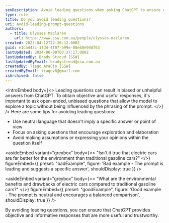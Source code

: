 ```yaml
---
seoDescription: Avoid leading questions when asking ChatGPT to ensure objective and informative responses that are more trustworthy.
type: rule
title: Do you avoid leading questions?
uri: avoid-leading-prompt-questions
authors:
  - title: Ulysses Maclaren
    url: https://www.ssw.com.au/people/ulysses-maclaren
created: 2023-04-12T22:26:12.000Z
guid: e1ca443c-1fd4-4f07-b99e-88e68e94df63
lastUpdated: 2024-06-08T03:27:17.000Z
lastUpdatedBy: Brady Stroud [SSW]
lastUpdatedByEmail: bradystroud@ssw.com.au
createdBy: Tiago Araújo [SSW]
createdByEmail: tiagov8@gmail.com
isArchived: false
---
```


<introEmbed
  body={<>
Leading questions can result in biased or unhelpful answers from ChatGPT. To obtain objective and useful responses, it's important to ask open-ended, unbiased questions that allow the model to explore a topic without being influenced by the phrasing of the prompt.
  </>}
/>
Here are some tips for avoiding leading questions:

* Use neutral language that doesn't imply a specific answer or point of view
* Focus on asking questions that encourage exploration and elaboration
* Avoid making assumptions or expressing your opinions within the question itself

<asideEmbed
  variant="greybox"
  body={<>
    "Isn't it true that electric cars are far better for the environment than traditional gasoline cars?"
  </>}
  figureEmbed={{
    preset: "badExample",
    figure: 'Bad example - The prompt is leading and suggests a specific answer',
    shouldDisplay: true
  }}
/>

<asideEmbed
  variant="greybox"
  body={<>
    "What are the environmental benefits and drawbacks of electric cars compared to traditional gasoline cars?"
  </>}
  figureEmbed={{
    preset: "goodExample",
    figure: 'Good example - The prompt is neutral and encourages a balanced comparison',
    shouldDisplay: true
  }}
/>

By avoiding leading questions, you can ensure that ChatGPT provides objective and informative responses that are more useful and trustworthy.
